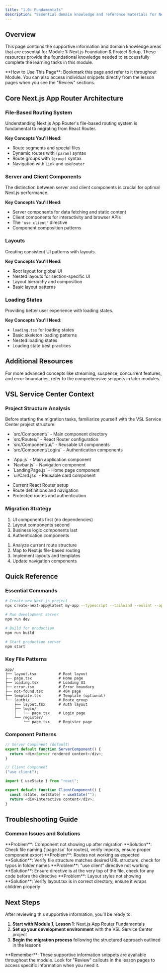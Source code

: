 ```yaml
---
title: "1.0: Fundamentals"
description: "Essential domain knowledge and reference materials for Next.js Foundation & Project Setup"
---
```



## Overview

This page contains the supportive information and domain knowledge areas that are essential for Module 1: Next.js Foundation & Project Setup. These resources provide the foundational knowledge needed to successfully complete the learning tasks in this module.

<Info>
  **How to Use This Page**: Bookmark this page and refer to it throughout
  Module. You can also access individual snippets directly from the lesson pages
  when you see the "Review" sections.
</Info>

## Core Next.js App Router Architecture

### File-Based Routing System

Understanding Next.js App Router's file-based routing system is fundamental to migrating from React Router.

<Accordion title="Learn about File-Based Routing System">
  <FileBasedRoutingBasics />
</Accordion>

**Key Concepts You'll Need:**

- Route segments and special files
- Dynamic routes with `[param]` syntax
- Route groups with `(group)` syntax
- Navigation with `Link` and `useRouter`

### Server and Client Components

The distinction between server and client components is crucial for optimal Next.js performance.

<Accordion title="Server and Client Components">
  <ServerClientComponentsBasics />
</Accordion>

**Key Concepts You'll Need:**

- Server components for data fetching and static content
- Client components for interactivity and browser APIs
- The `'use client'` directive
- Component composition patterns

### Layouts

Creating consistent UI patterns with layouts.

<Accordion title="Layouts">
  <LayoutsBasics />
</Accordion>

**Key Concepts You'll Need:**

- Root layout for global UI
- Nested layouts for section-specific UI
- Layout hierarchy and composition
- Basic layout patterns

### Loading States

Providing better user experience with loading states.

<Accordion title="Loading States">
  <LoadingStatesBasics />
</Accordion>

**Key Concepts You'll Need:**

- `loading.tsx` for loading states
- Basic skeleton loading patterns
- Nested loading states
- Loading state best practices

## Additional Resources

For more advanced concepts like streaming, suspense, concurrent features, and error boundaries, refer to the comprehensive snippets in later modules.

## VSL Service Center Context

### Project Structure Analysis

Before starting the migration tasks, familiarize yourself with the VSL Service Center project structure:

<Steps>
  <Step title="Frontend Structure">
    <ul className="list-disc list-inside">
      <li>`src/Component/` - Main component directory</li>
      <li>`src/Routes/` - React Router configuration</li>
      <li>`src/Component/ui/` - Reusable UI components</li>
      <li>`src/Component/Login/` - Authentication components</li>
    </ul>
  </Step>
  <Step title="Key Components to Migrate">
    <ul className="list-disc list-inside">
      <li>`App.js` - Main application component</li>
      <li>`Navbar.js` - Navigation component</li>
      <li>`LandingPage.js` - Home page component</li>
      <li>`ui/Card.jsx` - Reusable card component</li>
    </ul>
  </Step>
  <Step title="Routing Structure">
    <ul className="list-disc list-inside">
      <li>Current React Router setup</li>
      <li>Route definitions and navigation</li>
      <li>Protected routes and authentication</li>
    </ul>
  </Step>
</Steps>

### Migration Strategy

<Columns cols={2}>
  <Card title="Component Migration Order" icon="list">
    <ol>
      <li>UI components first (no dependencies)</li>
      <li>Layout components second</li>
      <li>Business logic components last</li>
      <li>Authentication components</li>
    </ol>
  </Card>
  <Card title="Routing Migration" icon="route">
    <ol>
      <li>Analyze current route structure</li>
      <li>Map to Next.js file-based routing</li>
      <li>Implement layouts and templates</li>
      <li>Update navigation components</li>
    </ol>
  </Card>
</Columns>

## Quick Reference

### Essential Commands

```bash
# Create new Next.js project
npx create-next-app@latest my-app --typescript --tailwind --eslint --app

# Run development server
npm run dev

# Build for production
npm run build

# Start production server
npm start
```

### Key File Patterns

```
app/
├── layout.tsx          # Root layout
├── page.tsx            # Home page
├── loading.tsx         # Loading UI
├── error.tsx           # Error boundary
├── not-found.tsx       # 404 page
├── template.tsx        # Template (optional)
└── (auth)/             # Route group
    ├── layout.tsx      # Auth layout
    ├── login/
    │   └── page.tsx    # Login page
    └── register/
        └── page.tsx    # Register page
```

### Component Patterns

```typescript
// Server Component (default)
export default function ServerComponent() {
  return <div>Server rendered content</div>;
}

// Client Component
("use client");

import { useState } from "react";

export default function ClientComponent() {
  const [state, setState] = useState("");
  return <div>Interactive content</div>;
}
```

## Troubleshooting Guide

### Common Issues and Solutions

<AccordionGroup>
<Accordion title="Component Not Rendering">
**Problem**: Component not showing up after migration
**Solution**: Check file naming (`page.tsx` for routes), verify imports, ensure proper component export
</Accordion>

<Accordion title="Routing Issues">
  **Problem**: Routes not working as expected **Solution**: Verify file
  structure matches desired URL structure, check for typos in folder names
</Accordion>

<Accordion title="Client Component Errors">
  **Problem**: "use client" directive not working **Solution**: Ensure directive
  is at the very top of the file, check for any code before the directive
</Accordion>

<Accordion title="Layout Not Applying">
**Problem**: Layout styles not showing
**Solution**: Verify layout.tsx is in correct directory, ensure it wraps children properly
</Accordion>
</AccordionGroup>

## Next Steps

After reviewing this supportive information, you'll be ready to:

1. **Start with Module 1, Lesson 1**: Next.js App Router Fundamentals
2. **Set up your development environment** with the VSL Service Center project
3. **Begin the migration process** following the structured approach outlined in the lessons

<Info>
  **Remember**: These supportive information snippets are available throughout
  the module. Look for "Review" callouts in the lesson pages to access specific
  information when you need it.
</Info>
